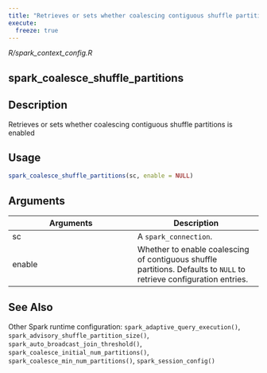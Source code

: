 ```yaml
---
title: "Retrieves or sets whether coalescing contiguous shuffle partitions is enabled"
execute:
  freeze: true
---
```


*R/spark_context_config.R*

## spark_coalesce_shuffle_partitions

## Description
Retrieves or sets whether coalescing contiguous shuffle partitions is enabled 


## Usage
```r
spark_coalesce_shuffle_partitions(sc, enable = NULL) 
```

## Arguments
|Arguments|Description|
|---|---|
| sc | A `spark_connection`. |
| enable | Whether to enable coalescing of contiguous shuffle partitions. Defaults to `NULL` to retrieve configuration entries. |






## See Also
Other Spark runtime configuration:  `spark_adaptive_query_execution()`, `spark_advisory_shuffle_partition_size()`, `spark_auto_broadcast_join_threshold()`, `spark_coalesce_initial_num_partitions()`, `spark_coalesce_min_num_partitions()`, `spark_session_config()`

